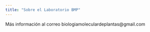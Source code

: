 ```yaml
---
title: "Sobre el Laboratorio BMP"
---
```


Más información al correo biologiamoleculardeplantas@gmail.com